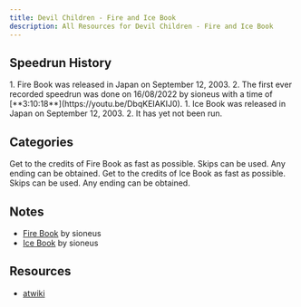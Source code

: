 ```yaml
---
title: Devil Children - Fire and Ice Book
description: All Resources for Devil Children - Fire and Ice Book
---
```



<DocsHero 
    content="Devil Children Fire and Ice Book is the sequel to Devil Children - Dark and Light Book. This version removes chips from the summoning comps and introduces cards, an item the player can use at the beginning of the fight without taking any actions from the demons themselves."
    srcUrl={fireCover}
    alt="Devil Children: Fire and Ice Book Box Cover"
/>

<LinkCard title="Leaderboards" href="https://www.speedrun.com/dcfi" description="See all the submitted runs on Speedrun.com"/>


## Speedrun History

<Tabs>
<TabItem label="Fire Book">
<Steps>
1. Fire Book was released in Japan on September 12, 2003.
2. The first ever recorded speedrun was done on 16/08/2022 by sioneus with a time of [**3:10:18**](https://youtu.be/DbqKEIAKIJ0).
</Steps>
</TabItem>
<TabItem label="Ice Book">
<Steps>
1. Ice Book was released in Japan on September 12, 2003.
2. It has yet not been run.
</Steps>
</TabItem>
</Tabs>

## Categories
<CardGrid>
    <Card title="Fire Book">Get to the credits of Fire Book as fast as possible. Skips can be used. Any ending can be obtained.</Card>
    <Card title="Ice Book">Get to the credits of Ice Book as fast as possible. Skips can be used. Any ending can be obtained.</Card>
</CardGrid>

## Notes
- [Fire Book](https://sioneus.me/notes/fire-book) by sioneus
- [Ice Book](https://sioneus.me/notes/ice-book) by sioneus

## Resources
- [atwiki](https://w.atwiki.jp/devilchildren_fi)